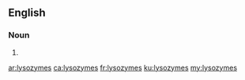 ==English==

===Noun===
{{head|en|noun plural form}}

# {{plural of|lysozyme|lang=en}}

[[ar:lysozymes]]
[[ca:lysozymes]]
[[fr:lysozymes]]
[[ku:lysozymes]]
[[my:lysozymes]]